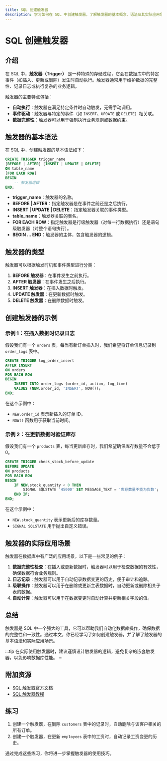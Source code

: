 ```yaml
---
title: SQL 创建触发器
description: 学习如何在 SQL 中创建触发器，了解触发器的基本概念、语法及其实际应用场景。
---
```


# SQL 创建触发器

## 介绍

在 SQL 中，**触发器（Trigger）** 是一种特殊的存储过程，它会在数据库中的特定事件（如插入、更新或删除）发生时自动执行。触发器通常用于维护数据的完整性、记录日志或执行复杂的业务逻辑。

触发器的主要特点包括：
- **自动执行**：触发器在满足特定条件时自动触发，无需手动调用。
- **事件驱动**：触发器与特定的事件（如 `INSERT`、`UPDATE` 或 `DELETE`）相关联。
- **数据完整性**：触发器可以用于强制执行业务规则或数据约束。

## 触发器的基本语法

在 SQL 中，创建触发器的基本语法如下：

```sql
CREATE TRIGGER trigger_name
[BEFORE | AFTER] [INSERT | UPDATE | DELETE]
ON table_name
[FOR EACH ROW]
BEGIN
    -- 触发器逻辑
END;
```

- **trigger_name**：触发器的名称。
- **BEFORE | AFTER**：指定触发器是在事件之前还是之后执行。
- **INSERT | UPDATE | DELETE**：指定触发器关联的事件类型。
- **table_name**：触发器关联的表名。
- **FOR EACH ROW**：指定触发器是行级触发器（对每一行数据执行）还是语句级触发器（对整个语句执行）。
- **BEGIN ... END**：触发器的主体，包含触发器的逻辑。

## 触发器的类型

触发器可以根据触发时机和事件类型进行分类：

1. **BEFORE 触发器**：在事件发生之前执行。
2. **AFTER 触发器**：在事件发生之后执行。
3. **INSERT 触发器**：在插入数据时触发。
4. **UPDATE 触发器**：在更新数据时触发。
5. **DELETE 触发器**：在删除数据时触发。

## 创建触发器的示例

### 示例 1：在插入数据时记录日志

假设我们有一个 `orders` 表，每当有新订单插入时，我们希望将订单信息记录到 `order_logs` 表中。

```sql
CREATE TRIGGER log_order_insert
AFTER INSERT
ON orders
FOR EACH ROW
BEGIN
    INSERT INTO order_logs (order_id, action, log_time)
    VALUES (NEW.order_id, 'INSERT', NOW());
END;
```

在这个示例中：
- `NEW.order_id` 表示新插入的订单 ID。
- `NOW()` 函数用于获取当前时间。

### 示例 2：在更新数据时验证库存

假设我们有一个 `products` 表，每当更新库存时，我们希望确保库存数量不会低于 0。

```sql
CREATE TRIGGER check_stock_before_update
BEFORE UPDATE
ON products
FOR EACH ROW
BEGIN
    IF NEW.stock_quantity < 0 THEN
        SIGNAL SQLSTATE '45000' SET MESSAGE_TEXT = '库存数量不能为负数';
    END IF;
END;
```

在这个示例中：
- `NEW.stock_quantity` 表示更新后的库存数量。
- `SIGNAL SQLSTATE` 用于抛出自定义错误。

## 触发器的实际应用场景

触发器在数据库中有广泛的应用场景，以下是一些常见的例子：

1. **数据完整性检查**：在插入或更新数据时，触发器可以用于检查数据的有效性，确保数据符合业务规则。
2. **日志记录**：触发器可以用于自动记录数据变更的历史，便于审计和追踪。
3. **级联操作**：触发器可以用于在删除或更新主表数据时，自动更新或删除相关子表的数据。
4. **自动计算**：触发器可以用于在数据变更时自动计算并更新相关字段的值。

## 总结

触发器是 SQL 中一个强大的工具，它可以帮助我们自动化数据库操作，确保数据的完整性和一致性。通过本文，你已经学习了如何创建触发器，并了解了触发器的基本语法和实际应用场景。

:::tip
在实际使用触发器时，建议谨慎设计触发器的逻辑，避免复杂的嵌套触发器，以免影响数据库性能。
:::

## 附加资源

- [SQL 触发器官方文档](https://dev.mysql.com/doc/refman/8.0/en/triggers.html)
- [SQL 触发器教程](https://www.w3schools.com/sql/sql_triggers.asp)

## 练习

1. 创建一个触发器，在删除 `customers` 表中的记录时，自动删除与该客户相关的所有订单。
2. 创建一个触发器，在更新 `employees` 表中的工资时，自动记录工资变更的历史。

通过完成这些练习，你将进一步掌握触发器的使用技巧。